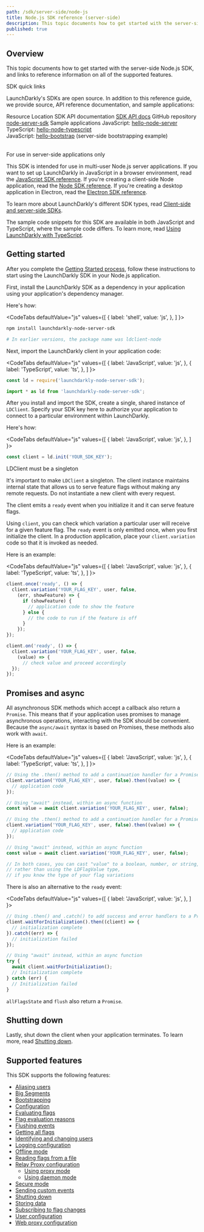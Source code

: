 ```yaml
---
path: /sdk/server-side/node-js
title: Node.js SDK reference (server-side)
description: This topic documents how to get started with the server-side Node.js SDK, and links to reference information on all of the supported features.
published: true
---
```


## Overview

This topic documents how to get started with the server-side Node.js SDK, and links to reference information on all of the supported features.

<Callout intent="primary">
<CalloutTitle>SDK quick links</CalloutTitle>
<CalloutDescription>

LaunchDarkly's SDKs are open source. In addition to this reference guide, we provide source, API reference documentation, and sample applications:

<Table>
  <TableHeader>
    <TableHeadCell>Resource</TableHeadCell>
    <TableHeadCell>Location</TableHeadCell>
  </TableHeader>
  <TableBody>
    <TableRow>
      <TableCell>SDK API documentation</TableCell>
      <TableCell><a href="https://launchdarkly.github.io/node-server-sdk/">SDK API docs</a></TableCell>
    </TableRow>
    <TableRow>
      <TableCell>GitHub repository</TableCell>
      <TableCell><a href="https://github.com/launchdarkly/node-server-sdk">node-server-sdk</a></TableCell>
    </TableRow>
    <TableRow>
      <TableCell>Sample applications</TableCell>
      <TableCell>JavaScript: <a href="https://github.com/launchdarkly/hello-node-server">hello-node-server</a> <br/> TypeScript: <a href="https://github.com/launchdarkly/hello-node-typescript">hello-node-typescript</a> <br/> JavaScript: <a href="https://github.com/launchdarkly/hello-bootstrap">hello-bootstrap</a> (server-side bootstrapping example)</TableCell>
    </TableRow>
  </TableBody>
</Table>

</CalloutDescription>
</Callout>

<Callout intent="info">
<CalloutTitle>For use in server-side applications only</CalloutTitle>
<CalloutDescription>

This SDK is intended for use in multi-user Node.js server applications. If you want to set up LaunchDarkly in JavaScript in a browser environment, read the [JavaScript SDK reference](/sdk/client-side/javascript). If you're creating a client-side Node application, read the [Node SDK reference](/sdk/client-side/node-js). If you're creating a desktop application in Electron, read the [Electron SDK reference](/sdk/client-side/electron).

To learn more about LaunchDarkly's different SDK types, read [Client-side and server-side SDKs](/sdk/concepts/client-side-server-side).

</CalloutDescription>
</Callout>

The sample code snippets for this SDK are available in both JavaScript and TypeScript, where the sample code differs. To learn more, read [Using LaunchDarkly with TypeScript](https://launchdarkly.com/blog/using-launchdarkly-with-typescript/).

## Getting started

After you complete the [Getting Started process](/home/getting-started), follow these instructions to start using the LaunchDarkly SDK in your Node.js application.

First, install the LaunchDarkly SDK as a dependency in your application using your application's dependency manager.

Here's how:

<CodeTabs
  defaultValue="js"
  values={[
    { label: 'shell', value: 'js', },
  ]
}>
<CodeTabItem value="js">

```bash
npm install launchdarkly-node-server-sdk

# In earlier versions, the package name was ldclient-node
```

</CodeTabItem>
</CodeTabs>

Next, import the LaunchDarkly client in your application code:

<CodeTabs
  defaultValue="js"
  values={[
    { label: 'JavaScript', value: 'js', },
    { label: 'TypeScript', value: 'ts', },
  ]
}>
<CodeTabItem value="js">

```js
const ld = require('launchdarkly-node-server-sdk');
```

</CodeTabItem>
<CodeTabItem value="ts">

```ts
import * as ld from 'launchdarkly-node-server-sdk';
```

</CodeTabItem>
</CodeTabs>

After you install and import the SDK, create a single, shared instance of `LDClient`. Specify your SDK key here to authorize your application to connect to a particular environment within LaunchDarkly.

Here's how:

<CodeTabs
  defaultValue="js"
  values={[
    { label: 'JavaScript', value: 'js', },
  ]
}>
<CodeTabItem value="js">

```js
const client = ld.init('YOUR_SDK_KEY');
```

</CodeTabItem>
</CodeTabs>

<Callout intent="alert">
<CalloutTitle>LDClient must be a singleton</CalloutTitle>
<CalloutDescription>

It's important to make `LDClient` a singleton. The client instance maintains internal state that allows us to serve feature flags without making any remote requests. Do not instantiate a new client with every request.

</CalloutDescription>
</Callout>

The client emits a `ready` event when you initialize it and it can serve feature flags.

Using `client`, you can check which variation a particular user will receive for a given feature flag. The `ready` event is only emitted once, when you first initialize the client. In a production application, place your `client.variation` code so that it is invoked as needed.

Here is an example:

<CodeTabs
  defaultValue="js"
  values={[
    { label: 'JavaScript', value: 'js', },
    { label: 'TypeScript', value: 'ts', },
  ]
}>
<CodeTabItem value="js">

```js
client.once('ready', () => {
  client.variation('YOUR_FLAG_KEY', user, false,
    (err, showFeature) => {
      if (showFeature) {
        // application code to show the feature
      } else {
        // the code to run if the feature is off
      }
    });
});
```

</CodeTabItem>
<CodeTabItem value="ts">

```ts
client.on('ready', () => {
  client.variation('YOUR_FLAG_KEY', user, false,
    (value) => {
      // check value and proceed accordingly
  });
});
```

</CodeTabItem>
</CodeTabs>

## Promises and async

All asynchronous SDK methods which accept a callback also return a `Promise`. This means that if your application uses promises to manage asynchronous operations, interacting with the SDK should be convenient. Because the `async/await` syntax is based on Promises, these methods also work with `await`.

Here is an example:

<CodeTabs
  defaultValue="js"
  values={[
    { label: 'JavaScript', value: 'js', },
    { label: 'TypeScript', value: 'ts', },
  ]
}>
<CodeTabItem value="js">

```js
// Using the .then() method to add a continuation handler for a Promise
client.variation('YOUR_FLAG_KEY', user, false).then((value) => {
  // application code
});

// Using "await" instead, within an async function
const value = await client.variation('YOUR_FLAG_KEY', user, false);
```

</CodeTabItem>
<CodeTabItem value="ts">

```ts
// Using the .then() method to add a continuation handler for a Promise
client.variation('YOUR_FLAG_KEY', user, false).then((value) => {
  // application code
});

// Using "await" instead, within an async function
const value = await client.variation('YOUR_FLAG_KEY', user, false);

// In both cases, you can cast "value" to a boolean, number, or string,
// rather than using the LDFlagValue type,
// if you know the type of your flag variations
```

</CodeTabItem>
</CodeTabs>

There is also an alternative to the `ready` event:

<CodeTabs
  defaultValue="js"
  values={[
    { label: 'JavaScript', value: 'js', },
  ]
}>
<CodeTabItem value="js">

```js
// Using .then() and .catch() to add success and error handlers to a Promise
client.waitForInitialization().then((client) => {
  // initialization complete
}).catch((err) => {
  // initialization failed
});

// Using "await" instead, within an async function
try {
  await client.waitForInitialization();
  // Initialization complete
} catch (err) {
  // Initialization failed
}
```

</CodeTabItem>
</CodeTabs>

`allFlagsState` and `flush` also return a `Promise`.

## Shutting down

Lastly, shut down the client when your application terminates. To learn more, read [Shutting down](/sdk/features/shutdown#nodejs-server-side).

## Supported features

This SDK supports the following features:

* [Aliasing users](/sdk/features/aliasing-users#nodejs-server-side)
* [Big Segments](/sdk/features/big-segments#nodejs-server-side)
* [Bootstrapping](/sdk/features/bootstrapping)
* [Configuration](/sdk/features/config#nodejs-server-side)
* [Evaluating flags](/sdk/features/evaluating#nodejs-server-side)
* [Flag evaluation reasons](/sdk/features/evaluation-reasons#nodejs-server-side)
* [Flushing events](/sdk/features/flush#nodejs-server-side)
* [Getting all flags](/sdk/features/all-flags#nodejs-server-side)
* [Identifying and changing users](/sdk/features/identify#nodejs-server-side)
* [Logging configuration](/sdk/features/logging#nodejs-server-side)
* [Offline mode](/sdk/features/offline-mode#nodejs-server-side)
* [Reading flags from a file](/sdk/features/flags-from-files#nodejs-server-side)
* [Relay Proxy configuration](/sdk/features/relay-proxy-configuration)
  * [Using proxy mode](/sdk/features/relay-proxy-configuration/proxy-mode#nodejs-server-side)
  * [Using daemon mode](/sdk/features/relay-proxy-configuration/daemon-mode#nodejs-server-side)
* [Secure mode](/sdk/features/secure-mode#nodejs-server-side)
* [Sending custom events](/sdk/features/events#nodejs-server-side)
* [Shutting down](/sdk/features/shutdown#nodejs-server-side)
* [Storing data](/sdk/features/storing-data#nodejs-server-side)
* [Subscribing to flag changes](/sdk/features/flag-changes#nodejs-server-side)
* [User configuration](/sdk/features/user-config#nodejs-server-side)
* [Web proxy configuration](/sdk/features/web-proxy#nodejs-server-side)

